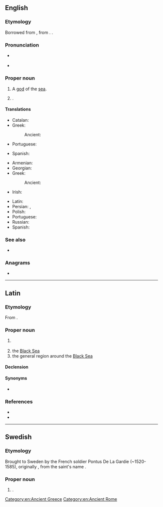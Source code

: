 {{also|pontus}}
==English==
{{wikipedia}}

===Etymology===
Borrowed from {{bor|en|la|Pontus}}, from {{etyl|grc|en}} {{m|grc|Πόντος}}. {{doublet|en|pons}}.

===Pronunciation===
* {{a|UK}} {{IPA|en|/ˈpɒntəs/}}
* {{a|US}} {{IPA|en|/ˈpɑːntəs/}}

===Proper noun===
{{en-proper noun}}

# {{lb|en|Greek god}} A [[god]] of the [[sea]].
# {{lb|en|historical}} {{place|en|ancient region/and/kingdom|on the south coast of the|sea/Black Sea}}.

====Translations====
{{trans-top|god of the sea}}
* Catalan: {{t|ca|Pontos|m}}
* Greek: {{t+|el|Πόντος|m}}
*: Ancient: {{t|grc|Πόντος|m}}
* Portuguese: {{t|pt|Ponto|m}}
{{trans-mid}}
* Spanish: {{t|es|Ponto}}
{{trans-bottom}}

{{trans-top|a region on the southern coast of the Black Sea}}
* Armenian: {{t+|hy|Պոնտոս}}
* Georgian: {{t|ka|პონტო}}
* Greek: {{t+|el|Πόντος|m}}
*: Ancient: {{t|grc|Πόντος|m}}
* Irish: {{t|ga|Pontas|m}}
{{trans-mid}}
* Latin: {{t|la|Pontus|m}}
* Persian: {{t|fa|بنطس|tr=bontos}}, {{t|fa|پنطس|tr=pontos}}
* Polish: {{t+|pl|Pont|m}}
* Portuguese: {{t|pt|Ponto|m}}
* Russian: {{t+|ru|Понт|m}}
* Spanish: {{t|es|Ponto}}
{{trans-bottom}}

===See also===
* {{pedialite|lang=el}}

===Anagrams===
* {{anagrams|en|a=nopstu|puntos|put-ons|puts on|ton-ups|unpots|unstop}}

[[Category:en:Ancient Greece]]
[[Category:en:Ancient Rome]]
{{C|en|Provinces of the Roman Empire|Historical and traditional regions}}
----

==Latin==

===Etymology===
From {{der|la|grc|Πόντος}}.

===Proper noun===
{{la-proper noun|Pontus<2>}}

# {{l|en|Pontus}} {{gloss|kingdom and later Roman province}}
# the [[Black Sea]]
# the general region around the [[Black Sea]]

====Declension====
{{la-ndecl|Pontus<2>}}

====Synonyms====
* {{sense|Black Sea}} {{l|la|Pontus Euxīnus}}

===References===
* {{R:L&S}}
* {{R:Gaffiot}}

----

==Swedish==

===Etymology===
Brought to Sweden by the French soldier Pontus De La Gardie (~1520-1585), originally {{m|fr|Ponce}}, from the saint's name {{m|la|Pontius}}.

===Proper noun===
{{sv-proper noun|c}}

# {{given name|sv|male}}.